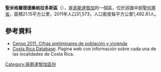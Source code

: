 '''聖米格爾德德桑帕拉多斯區'''（{{lang-es|San Miguel de Desamparados}}），是[[哥斯達黎加|哥斯達黎加]]的一個區，位於該國中部[[聖何塞省_(哥斯達黎加)|聖何塞省]]，面積21.15平方公里，2011年人口31,573，人口密度每平方公里1,492.81人。

==參考資料==
*[http://www.inec.go.cr/A/MS/Censos/Censo%202011/Cifras%20preliminares/01.%20Cifras%20preliminares%20de%20Poblaci%C3%B3n%20y%20Vivienda.pdf Censo 2011. Cifras preliminares de población y vivienda]{{dead link|date=2018年1月 |bot=InternetArchiveBot |fix-attempted=yes }}
* [https://web.archive.org/web/20150923210833/http://www.costaricadatabase.com/crdb/city.asp?action=2&q=SAN+MIGUEL&b=DESAMPARADOS&p=1 Costa Rica Database]. Página web con información sobre cada una de las localidades de Costa Rica.

{{CostaRica-geo-stub}}
[[Category:哥斯達黎加區份|Category:哥斯達黎加區份]]